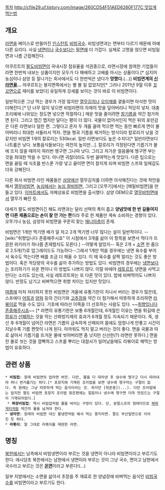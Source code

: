 [[목차]]
[[http://cfile29.uf.tistory.com/image/260CD54F51AED6260F177C 맛있게 먹는법]]
== 개요 ==
[[라면]]을 베이스로 만들어진 [[인스턴트]] [[비빔국수]]. 비빔냉면과는 면부터 다르기 때문에 아예 다른 요리다. 사실 [[냉면]]이나 [[국수]]보다는 [[밀면]]에 더 가깝다. 실제로 고명을 얹으면 비빔밀면과 나름 근접해진다.

야쿠르트의 [[팔도비빔면]]이 국내시장 점유율을 석권중으로, 라면시장에 참여한 기업들이라면 한번씩 내보는 상품이지만 모두가 다 패배하고 고배를 마시는 상품이다.[* 심지어 농심이나 삼양 등 잘나가는 회사에서도 다 한번씩은 냈다가 '''망했다.'''(...)] '''비빔면계의 [[신라면]]꼴...''' 야쿠르트는 봉지면쪽에서는 별 볼 일 없었지만[* 그러나 2011년 9월 이후 [[꼬꼬면]]으로 재미를 보았다] 유일하게 강세를 보이는 것이 바로 이 비빔면이다.

일반적으론 그냥 먹는 경우가 가장 많지만 [[열무김치]]나 [[오이]]채를 곁들이면 아삭한 맛이 더해진다.[* 단 너무 많이 넣으면 비빔라면의 자체의 맛을 덮어버리니 적당히 넣자. 대충 조리예에 나와있는 정도면 넣으면 적절하다.] 매운 맛을 줄이려면 [[참기름]]을 약간 첨가하면 된다. 그리고 맵긴 맵지만 달다는 평이 더 많다. 국물이 없어서인지 먹은 뒤의 포만감은 다른 라면보다 덜한 편. 그렇다고 혼자 두 개를 끓여 먹으면 먹는 동안 빠르게 면이 불어버리니 최대한 서둘러서 먹자. 면을 헹궈 기름을 제거하는 방식이라 칼로리가 낮을 것 같지만 비빔면 1개의 칼로리는 530kcal. 일반 라면보다도 높은 수치다[* 일반라면보다 나트륨은 낮다. 보통음식들보다는 여전히 높지만...]. 칼로리가 걱정된다면 기름기가 물에 뜨지 않을 때까지 여러번 헹구면 그나마 낫다. 그리고 차가운 얼음물에 헹구면 부는 것을 최대한 막을 수 있다. 아니면 귀찮더라도 두번 끓여먹는게 맛있다. 다른 팁으로는 면을 끓일 때 식초를 반스푼 가량 넣고 끓이면 면이 찰지게 되며 비빔면 스프와 일체감도 더욱 강해진다.

다른 회사 비빔면 라인 제품들은 [[삼양]]에선 열무김치를 더하면 아삭해진다는 것에 착안을 해서 [[열무비빔면]], [[농심]]에서는 [[농심 찰비빔면]], 그리고 [오뚜기]에서는 [메밀비빔면]을 만들고 있다. [[이마트]]에서도 자체상표로 비빔면을 출시했다. 삼양 OEM으로 [[열무비빔면]]에서 열무가 빠진 듯. 

대세가 팔도 비빔면이긴 해도 라면과는 달리 선택의 폭이 좁고 '''양념맛에 한 번 길들여지면 다른 제품으로는 손이 잘 안 가는 편'''이라 주로 한 제품만 계속 소비하는 경향이 있다. 오뚜기나 농심, 삼양의 비빔면을 꾸준히 찾는 [[매니아]]층이 존재.

비빔면은 1개만 먹기엔 배가 덜 차고 2개 먹기엔 너무 많다는 설이 일반적이다. --[wiki:"취향입니다 존중해주시죠" 이 시점에서 3개를 삶아 이 항목을 보면서 먹다가 뜨끔한 위키러가 하나쯤 존재할지도 모른다.] --어떻게 알았지-- 혹은 2개 + [[소면]] 한 줌으로 2.5개(?)로 업그레이드도 가능하다--그래서 1개만 먹을 경우에는 냉면 육수를 부어서 육수도 먹는다면 배를 조금 더 채울 수 있다. 이 때 육수를 살짝 얼리는 것도 좋은 방법이다. 혹은 적당량의 국수를 삶아 추가하는 방법도 있다. 비빔면의 경우에는 [[냉면]]보다는 조리하기가 쉬운 편이니 이 방법도 나쁘지 않다. 이럴 바에야 [[레토르트]] 냉면을 사먹고 만다는 소리도 있는데, 사실 레토르트와는 또 다른 맛이 있다. 밥에 비벼먹어도 나쁘지 않다. 반정도 남기고 비벼먹으면 취향 차이는 있지만 맛있다.

[[여름]]에 미처 처리하지 못한 비빔면은 겨울에 유통기한이 지나서 버리는 경우가 많은데, 스프에다 [[어묵]]과 [[양파]] 등의 건더기와 [[고추장]]을 약간 더 첨가해서 따뜻하게 조리하면 [[라볶이]]로 먹을 수도 있다. 기호에 따라선 이쪽을 더 선호하는 사람도 있다. ~~[[취향입니다 존중해주시죠]]~~ [* 라면의 유통기한은 보통 6개월인데, 6개월인 이유는 면을 튀길때 쓴 [[팜유]]가 [[산패]]하는 것을 막는 산화방지제의 효과가 6개월 정도 지속되기 때문이다. 즉, 생산 후 6개월이 넘어간 라면은 기름이 급속하게 산패되어 몸에도 엄청나게 안좋고 시간이 지날수록 기름 쩐맛이 나게 된다. 아까워도 먹지 말고 버리는 것이 좋다. 면을 국물과 따로 삶아서 기름기를 뜨거운 물에 씻어버리면 좀 낫지만 신선한(?) 라면만 못하다.] 면을 찬 물로 씻는 것을 깜빡하고 스프를 뿌리는 대참사가 일어났을때도 라볶이로 해먹는 방법이 유효하다.
== 관련 상품 ==
 * '''비빔컵''': 원래 비빔면의 컵라면 버전. 다만, 물을 다 따라낸 후 냉수에 헹구고 다시 따라내야 하니 번거롭기는 하다.[* 포장지에 기재된 조리법을 보면 냉수에 헹구라는 구절이 없다. 즉 원래는 그냥 따뜻하게 먹는 음식이라는 것. 하지만 [취존중](...). 다만 조리법에는 없지만 팔도 비빔면 포장지 조리법 맞은편에는 얼음이나 냉수에 헹구면 더욱 맛있드는 구절이 기재되어었다.]
  * '''짜장비빔컵''': 역시 비빔컵처럼 물을 버리는 구멍이 있다. 단, 분말스프의 형태이므로 [[짜파게티]]처럼 약간의 물을 남겨야 한다.
 * '''냉라면''': 원래의 비빔면 대신 물냉면처럼 해서 먹는 봉지라면. 팔도 부산밀면으로 이어진 듯 하다.
 * '''라볶이''': 말 그대로 라볶이를 재현한 라면.

== 명칭 ==
[[북한]]에서는 남측에서 비빔냉면이라 부르는 것을 냉면이 아니라 비빔면이라고 부르기도 한다. 애시당초 북한에서는 남한에서 냉면이라 부르는 것이 그냥 국수, 면이고 남한에서 국수라고 부르는 것은 '''[[온면]]'''이라고 부른다!(...)

일부 지방에서는 소면을 삶아서 초장을 주 재료로 한 양념장에 비벼먹는 음식인 [[비빔국수]]를 비빔면이라고 부르기도 한다.
